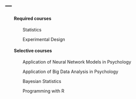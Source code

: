 ---
---
<div style="padding-left: 6em; text-indent: -4em">
<h4>
Required courses
</h4>
</div>
<div style="padding-left: 12em; text-indent: -8em">
<p>
Statistics
</p>
<p>
Experimental Design
</p>
</div>

<div style="padding-left: 6em; text-indent: -4em">
<p>
<h4>
Selective courses
</h4>
</p>
</div>

<div style="padding-left: 12em; text-indent: -8em">
<p>
Application of Neural Network Models in Psychology
</p>
<p>
Application of Big Data Analysis in Psychology
</p>
<p>
Bayesian Statistics
</p>
<p>
Programming with R
</p>
</div>